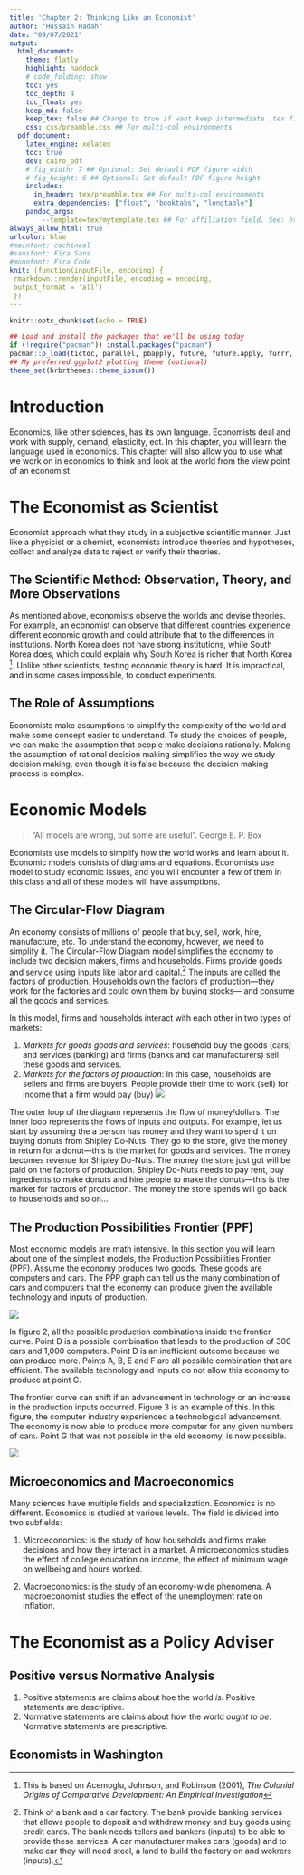 ```yaml
---
title: 'Chapter 2: Thinking Like an Economist'
author: "Hussain Hadah"
date: "09/07/2021"
output: 
  html_document:
    theme: flatly
    highlight: haddock
    # code_folding: show
    toc: yes
    toc_depth: 4
    toc_float: yes
    keep_md: false
    keep_tex: false ## Change to true if want keep intermediate .tex file
    css: css/preamble.css ## For multi-col environments
  pdf_document:
    latex_engine: xelatex
    toc: true
    dev: cairo_pdf
    # fig_width: 7 ## Optional: Set default PDF figure width
    # fig_height: 6 ## Optional: Set default PDF figure height
    includes:
      in_header: tex/preamble.tex ## For multi-col environments
      extra_dependencies: ["float", "booktabs", "longtable"]
    pandoc_args:
        --template=tex/mytemplate.tex ## For affiliation field. See: https://bit.ly/2T191uZ
always_allow_html: true
urlcolor: blue
#mainfont: cochineal
#sansfont: Fira Sans
#monofont: Fira Code 
knit: (function(inputFile, encoding) {
 rmarkdown::render(inputFile, encoding = encoding, 
 output_format = 'all') 
 })
---
```


```r
knitr::opts_chunk$set(echo = TRUE)
```

```r
## Load and install the packages that we'll be using today
if (!require("pacman")) install.packages("pacman")
pacman::p_load(tictoc, parallel, pbapply, future, future.apply, furrr, RhpcBLASctl, memoise, here, foreign, mfx, tidyverse, hrbrthemes, estimatr, ivreg, fixest, sandwich, lmtest, margins, vtable, broom, modelsummary, stargazer, fastDummies)
## My preferred ggplot2 plotting theme (optional)
theme_set(hrbrthemes::theme_ipsum())
```

# Introduction

Economics, like other sciences, has its own language. Economists deal and work with supply, demand, elasticity, ect. In this chapter, you will learn the language used in economics. This chapter will also allow you to use what we work on in economics to think and look at the world from the view point of an economist.

# The Economist as Scientist

Economist approach what they study in a subjective scientific manner. Just like a physicist or a chemist, economists introduce theories and hypotheses, collect and analyze data to reject or verify their theories. 

## The Scientific Method: Observation, Theory, and More Observations

As mentioned above, economists observe the worlds and devise theories. For example, an economist can observe that different countries experience different economic growth and could attribute that to the differences in institutions. North Korea does not have strong institutions, while South Korea does, which could explain why South Korea is richer that North Korea ^[This is based on Acemoglu, Johnson, and Robinson (2001), _The Colonial Origins of Comparative Development: An Empirical Investigation_]. Unlike other scientists, testing economic theory is hard. It is impractical, and in some cases impossible, to conduct experiments. 

## The Role of Assumptions

Economists make assumptions to simplify the complexity of the world and make some concept easier to understand. To study the choices of people, we can make the assumption that people make decisions rationally. Making the assumption of rational decision making simplifies the way we study decision making, even though it is false because the decision making process is complex.

# Economic Models

> “All models are wrong, but some are useful”. George E. P. Box

Economists use models to simplify how the world works and learn about it. Economic models consists of diagrams and equations. Economists use model to study economic issues, and you will encounter a few of them in this class and all of these models will have assumptions.

## The Circular-Flow Diagram

An economy consists of millions of people that buy, sell, work, hire, manufacture, etc. To understand the economy, however, we need to simplify it. The Circular-Flow Diagram model simplifies the economy to include two decision makers, firms and households. Firms provide goods and service using inputs like labor and capital.^[Think of a bank and a car factory. The bank provide banking services that allows people to deposit and withdraw money and buy goods using credit cards. The bank needs tellers and bankers (inputs) to be able to provide these services. A car manufacturer makes cars (goods) and to make car they will need steel, a land to build the factory on and wokrers (inputs).] The inputs are called the factors of production. Households own the factors of production---they work for the factories and could own them by buying stocks--- and consume all the goods and services.

In this model, firms and households interact with each other in two types of markets:

1. _Markets for goods goods and services_: household buy the goods (cars) and services (banking) and firms (banks and car manufacturers) sell these goods and services.
2. _Markets for the factors of production_: In this case, households are sellers and firms are buyers. People provide their time to work (sell) for income that a firm would pay (buy)
![](images/CircularFlow.png)

The outer loop of the diagram represents the flow of money/dollars. The inner loop represents the flows of inputs and outputs. For example, let us start by assuming the a person has money and they want to spend it on buying donuts from Shipley Do-Nuts. They go to the store, give the money in return for a donut---this is the market for goods and services. The money becomes revenue for Shipley Do-Nuts. The money the store just got will be paid on the factors of production. Shipley Do-Nuts needs to pay rent, buy ingredients to make donuts and hire people to make the donuts---this is the market for factors of production. The money the store spends will go back to households and so on...

## The Production Possibilities Frontier (PPF)

Most economic models are math intensive. In this section you will learn about one of the simplest models, the Production Possibilities Frontier (PPF). Assume the economy produces two goods. These goods are computers and cars. The PPP graph can tell us the many combination of cars and computers that the economy can produce given the available technology and inputs of production.

![](images/ppf1.png)

In figure 2, all the possible production combinations inside the frontier curve. Point D is a possible combination that leads to the production of 300 cars and 1,000 computers. Point D is an inefficient outcome because we can produce more. Points A, B, E and F are all possible combination that are efficient. The available technology and inputs do not allow this economy to produce at point C. 

The frontier curve can shift if an advancement in technology or an increase in the production inputs occurred. Figure 3 is an example of this. In this figure, the computer industry experienced a technological advancement. The economy is now able to produce more computer for any given numbers of cars. Point G that was not possible in the old economy, is now possible.

![](images/ppf2.png)

## Microeconomics and Macroeconomics

Many sciences have multiple fields and specialization. Economics is no different. Economics is studied at various levels. The field is divided into two subfields:

1. Microeconomics: is the study of how households and firms make decisions and how they interact in a market. A microeconomics studies the effect of college education on income, the effect of minimum wage on wellbeing and hours worked. 

2. Macroeconomics: is the study of an economy-wide phenomena. A macroeconomist studies the effect of the unemployment rate on inflation.

# The Economist as a Policy Adviser

## Positive versus Normative Analysis

1. Positive statements are claims about hoe the world _is_. Positive statements are descriptive.
2. Normative statements are claims about how the world _ought to be_. Normative statements are prescriptive. 

## Economists in Washington
